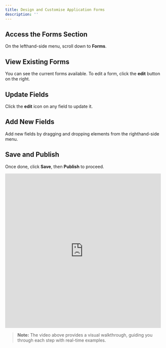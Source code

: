 ```yaml
---
title: Design and Customise Application Forms
description: ''
---
```


## **Access the Forms Section**  
   On the lefthand-side menu, scroll down to **Forms**.

## **View Existing Forms**  
   You can see the current forms available. To edit a form, click the **edit** button on the right.
   
## **Update Fields**  
   Click the **edit** icon on any field to update it.

## **Add New Fields**  
   Add new fields by dragging and dropping elements from the righthand-side menu.

## **Save and Publish**  
   Once done, click **Save**, then **Publish** to proceed.


<iframe title="Video" src="https://www.loom.com/embed/bbab4dcaca9a4af7a4df547204716f3a?sid=497fb691-39d9-4e9e-aa1f-4f3a8027e0ba" frameborder="0"  width="100%" height="500px" style="height:500px" ></iframe>

> **Note:** The video above provides a visual walkthrough, guiding you through each step with real-time examples.
